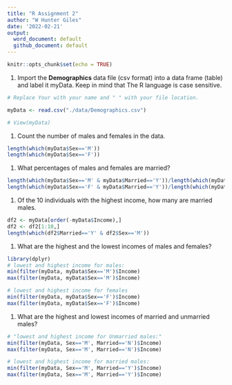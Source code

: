 ```yaml
---
title: "R Assignment 2"
author: "W Hunter Giles"
date: '2022-02-21'
output:
  word_document: default
  github_document: default
---
```


```r
knitr::opts_chunk$set(echo = TRUE)
```

1.  Import the **Demographics** data file (csv format) into a data frame (table) and label it myData. Keep in mind that The R language is case sensitive.

```r
# Replace Your with your name and " " with your file location. 

myData <- read.csv("./data/Demographics.csv")

# View(myData)
```

1.  Count the number of males and females in the data.

```r
length(which(myData$Sex=='M'))
length(which(myData$Sex=='F'))

```

1.  What percentages of males and females are married?

```r
length(which(myData$Sex=='M' & myData$Married=='Y'))/length(which(myData$Sex=='M'))
length(which(myData$Sex=='F' & myData$Married=='Y'))/length(which(myData$Sex=='F'))
```

1.  Of the 10 individuals with the highest income, how many are married males.

```r
df2 <- myData[order(-myData$Income),]
df2 <- df2[1:10,]
length(which(df2$Married=='Y' & df2$Sex=='M'))
```

1.  What are the highest and the lowest incomes of males and females?

```r
library(dplyr)
# lowest and highest income for males:
min(filter(myData, myData$Sex=='M')$Income)
max(filter(myData, myData$Sex=='M')$Income)

# lowest and highest income for females
min(filter(myData, myData$Sex=='F')$Income)
max(filter(myData, myData$Sex=='F')$Income)
```

1.  What are the highest and lowest incomes of married and unmarried males?

```r
# "lowest and highest income for Unmarried males:"
min(filter(myData, Sex=='M', Married=='N')$Income)
max(filter(myData, Sex=='M', Married=='N')$Income)

# lowest and highest income for married males:
min(filter(myData, Sex=='M', Married=='Y')$Income)
max(filter(myData, Sex=='M', Married=='Y')$Income)
```
